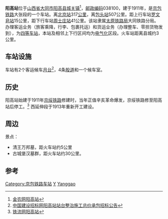 {{noteTA
|1=zh-cn:始发车次; zh-hk:列車班次;
|2=zh-cn:车次; zh-hk:班次;
}}
{{Infobox China railway station 
|车站名称 = 阳高站
|车站名称拼音 = Yanggao
|电报码 = YOV
|拼音码 = YGA
|车站地址 = [[山西省|山西省]][[大同市|大同市]][[阳高县|阳高县]]
|归属 = [[太原铁路局|太原铁路局]]大同铁路分局
|车站等级 = [[四等站_(中铁)|四等站]]
|月台数目 =
|线路 = [[京包铁路|京包铁路]]
}}
'''阳高站'''位于[[山西省|山西省]][[大同市|大同市]][[阳高县|阳高县]][[城关镇_(阳高县)|城关镇]]<ref>[http://ww.agri.com.cn/railway/2286.htm 金农网阳高站]{{Dead link|date=2018年6月 |bot=InternetArchiveBot |fix-attempted=no }}</ref>，[[邮政编码|邮政编码]]038100，建于1911年，是[[京包铁路|京包铁路]]大张段的一个车站。离[[北京站|北京站]]317[[公里|公里]]，离[[包头站|包头站]]507公里。距上行车站[[罗文皂站|罗文皂站]]15公里，距下行车站[[周士庄站|周士庄站]]41公里。该站隶属[[太原铁路局|太原铁路局]]大同铁路分局。办理客运业务（旅客乘降，行李、包裹托运）和货运业务（办理整车、零担货物发到），为[[四等站_(中铁)|四等车站]]，本站及相邻上下行区间均为[[电气化|电气化]]区段。火车站距离县城约3公里。

==车站设施==
车站有2个客运候车[[月台|月台]]<ref>[http://www.zhaobiao.gov.cn/z/notice/2008/8/19/18583681.shtml 中国建设招标网阳高站站台整治施工总价承包招标公告]{{dead link|date=2018年1月 |bot=InternetArchiveBot |fix-attempted=yes }}</ref>，4条[[股道|股道]]和一个候车室。

==历史==
阳高站始建于1911年[[京绥铁路|京绥铁路]]修建时，当年正值辛亥革命爆发，京绥铁路修至阳高站后停工。<ref>[http://www.tieliu.com.cn/zhishi/2007/200708/2007-08-21/20070821134603_76644.html 铁流网阳高站]{{dead link|date=2018年1月 |bot=InternetArchiveBot |fix-attempted=yes }}</ref> 西延伸段于1913年重新开工建设。

==周边==
景点：
* 清王万邦墓，距火车站约5公里
* 古城堡汉墓群，距火车站约30公里。

{{start rail box}}
{{s-inop|[[罗文皂站|罗文皂站]]}}
{{s-line|[[京包铁路|京包铁路]]}}
{{s-inop|[[王官人屯站|王官人屯站]]}}
{{end box}}

==参考==
<references />

{{京包铁路}}

[[Category:京包铁路车站|Category:京包铁路车站]]
[[Category:1911年启用的铁路车站|Y]]
[[Category:大同市铁路车站|Yanggao]]